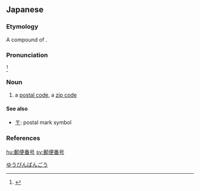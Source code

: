 {{also|郵便番號}}
==Japanese==
{{ja-kanjitab|ゆう|びん|ばん|ごう|yomi=on}}

===Etymology===
A compound of {{compound|lang=ja|sort=ゆうびんばんごう|郵便|tr1=yūbin|t1=postal service|番号|tr2=bangō|t2=number}}.

===Pronunciation===
{{ja-accent-common|n|ゆ|うびんば|んごう}}<ref>{{R:NHK Hatsuon}}</ref>

===Noun===
{{ja-noun|ゆうびん ばんごう|hhira=いうびんばんがう|kyu=郵便番號}}

# a [[postal code]], a [[zip code]]

====See also====
* [[〒]]: postal mark symbol

===References===
<references/>

[[Category:ja:Post|ゆうびんばんごう]]

[[hu:郵便番号]]
[[sv:郵便番号]]